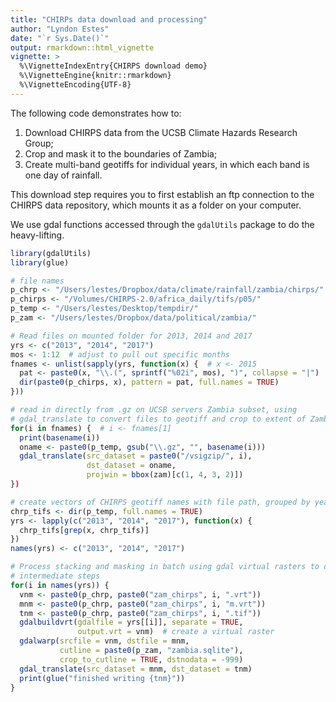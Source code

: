 ```yaml
---
title: "CHIRPs data download and processing"
author: "Lyndon Estes"
date: "`r Sys.Date()`"
output: rmarkdown::html_vignette
vignette: >
  %\VignetteIndexEntry{CHIRPS download demo}
  %\VignetteEngine{knitr::rmarkdown}
  %\VignetteEncoding{UTF-8}
---
```


The following code demonstrates how to: 

1. Download CHIRPS data from the UCSB Climate Hazards Research Group; 
2. Crop and mask it to the boundaries of Zambia; 
3. Create multi-band geotiffs for individual years, in which each band is one day of rainfall. 

This download step requires you to first establish an ftp connection to the CHIRPS data repository, which mounts it as a folder on your computer.  

We use gdal functions accessed through the `gdalUtils` package to do the heavy-lifting. 

```r
library(gdalUtils)
library(glue)

# file names
p_chrp <- "/Users/lestes/Dropbox/data/climate/rainfall/zambia/chirps/"
p_chirps <- "/Volumes/CHIRPS-2.0/africa_daily/tifs/p05/"
p_temp <- "/Users/lestes/Desktop/tempdir/"
p_zam <- "/Users/lestes/Dropbox/data/political/zambia/"

# Read files on mounted folder for 2013, 2014 and 2017
yrs <- c("2013", "2014", "2017")
mos <- 1:12  # adjust to pull out specific months
fnames <- unlist(sapply(yrs, function(x) {  # x <- 2015
  pat <- paste0(x, "\\.(", sprintf("%02i", mos), ")", collapse = "|")
  dir(paste0(p_chirps, x), pattern = pat, full.names = TRUE)
}))

# read in directly from .gz on UCSB servers Zambia subset, using 
# gdal_translate to convert files to geotiff and crop to extent of Zambia
for(i in fnames) {  # i <- fnames[1]
  print(basename(i))
  oname <- paste0(p_temp, gsub("\\.gz", "", basename(i)))
  gdal_translate(src_dataset = paste0("/vsigzip/", i),
                 dst_dataset = oname,
                 projwin = bbox(zam)[c(1, 4, 3, 2)])
})

# create vectors of CHIRPS geotiff names with file path, grouped by year 
chrp_tifs <- dir(p_temp, full.names = TRUE)
yrs <- lapply(c("2013", "2014", "2017"), function(x) {
  chrp_tifs[grep(x, chrp_tifs)]
})
names(yrs) <- c("2013", "2014", "2017")

# Process stacking and masking in batch using gdal virtual rasters to do
# intermediate steps
for(i in names(yrs)) {
  vnm <- paste0(p_chrp, paste0("zam_chirps", i, ".vrt"))
  mnm <- paste0(p_chrp, paste0("zam_chirps", i, "m.vrt"))
  tnm <- paste0(p_chrp, paste0("zam_chirps", i, ".tif"))
  gdalbuildvrt(gdalfile = yrs[[i]], separate = TRUE,
               output.vrt = vnm)  # create a virtual raster
  gdalwarp(srcfile = vnm, dstfile = mnm, 
           cutline = paste0(p_zam, "zambia.sqlite"),
           crop_to_cutline = TRUE, dstnodata = -999)
  gdal_translate(src_dataset = mnm, dst_dataset = tnm)
  print(glue("finished writing {tnm}"))
}
```

